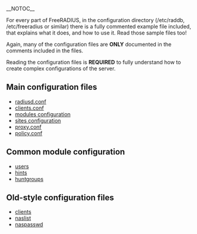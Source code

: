 __NOTOC__

For every part of FreeRADIUS, in the configuration directory (/etc/raddb, /etc/freeradius or similar) there is a fully commented example file included, that explains what it does, and how to use it. Read those sample files too!

Again, many of the configuration files are '''ONLY''' documented in the comments included in the files.

Reading the configuration files is '''REQUIRED''' to fully understand how to create complex configurations of the server.

{{Default in the server source|raddb/}}

==Main configuration files==

* [[radiusd.conf]]
* [[clients.conf]]
* [[modules configuration]]
* [[sites configuration]]
* [[proxy.conf]]
* [[policy.conf]]

==Common module configuration==

* [[users]]
* [[hints]]
* [[huntgroups]]

==Old-style configuration files==

* [[clients]]
* [[naslist]]
* [[naspasswd]]